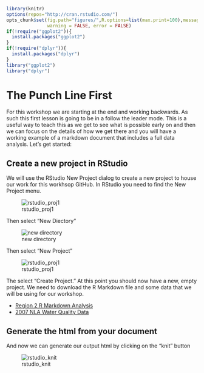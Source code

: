 ```r
library(knitr)
options(repos="http://cran.rstudio.com/")
opts_chunk$set(fig.path="figures/",R.options=list(max.print=100),message = FALSE,
               warning = FALSE, error = FALSE)
if(!require("ggplot2")){
  install.packages("ggplot2")
}
if(!require("dplyr")){
  install.packages("dplyr")
}
library("ggplot2")
library("dplyr")
```

# The Punch Line First

For this workshop we are starting at the end and working backwards.  As such this first lesson is going to be in a follow the leader mode.  This is a useful way to teach this as we get to see what is possible early on and then we can focus on the details of how we get there and you will have a working example of a markdown document that includes a full data analysis.  Let's get started:

## Create a new project in RStudio

We will use the RStudio New Project dialog to create a new project to house our work for this workhsop GitHub.  In RStudio you need to find the New Project menu.

![rstudio_proj1](figures/rstudio_proj1.png)

Then select "New Diectory"

![new directory](figures/rstudio_project_new.jpg)


Then select "New Project"

![rstudio_proj1](figures/rstudio_project_new2.jpg)

The select "Create Project."  At this point you should now have a new, empty project.  We need to download the R Markdown file and some data that we will be using for our workshop.  

- [Region 2 R Markdown Analysis](https://raw.githubusercontent.com/jhollist/region2_r/master/lessons/region2_nla_analysis.Rmd)
- [2007 NLA Water Quality Data](https://www.epa.gov/sites/production/files/2014-10/nla2007_chemical_conditionestimates_20091123.csv)

## Generate the html from your document

And now we can generate our output html by clicking on the "knit" button

![rstudio_knit](figures/rstudio_knit.png)
